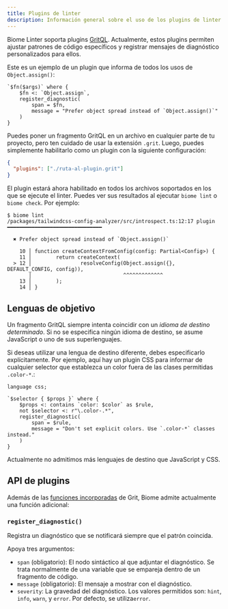 ```yaml
---
title: Plugins de linter
description: Información general sobre el uso de los plugins de linter de Biome
---
```


Biome Linter soporta plugins [GritQL](/reference/gritql/). Actualmente, estos
plugins permiten ajustar patrones de código específicos y registrar
mensajes de diagnóstico personalizados para ellos.

Este es un ejemplo de un plugin que informa de todos los usos de `Object.assign()`:

```grit
`$fn($args)` where {
    $fn <: `Object.assign`,
    register_diagnostic(
        span = $fn,
        message = "Prefer object spread instead of `Object.assign()`"
    )
}
```

Puedes poner un fragmento GritQL en un archivo en cualquier parte de tu proyecto, pero ten cuidado
de usar la extensión `.grit`. Luego, puedes simplemente habilitarlo como un plugin con
la siguiente configuración:

```json name="biome.json"
{
  "plugins": ["./ruta-al-plugin.grit"]
}
```

El plugin estará ahora habilitado en todos los archivos soportados en los que se ejecute el linter. Puedes
ver sus resultados al ejecutar `biome lint` o `biome check`. Por ejemplo:

```shell
$ biome lint
/packages/tailwindcss-config-analyzer/src/introspect.ts:12:17 plugin ━━━━━━━━━━━━━━━━━━━━━━━━━━━━━━━

  ✖ Prefer object spread instead of `Object.assign()`

    10 │ function createContextFromConfig(config: Partial<Config>) {
    11 │        return createContext(
  > 12 │                resolveConfig(Object.assign({}, DEFAULT_CONFIG, config)),
       │                              ^^^^^^^^^^^^^
    13 │        );
    14 │ }
```

## Lenguas de objetivo

Un fragmento GritQL siempre intenta coincidir con un _idioma de destino determinado_.
Si no se especifica ningún idioma de destino, se asume JavaScript o uno de sus superlenguajes.

Si deseas utilizar una lengua de destino diferente, debes especificarlo explícitamente.
Por ejemplo, aquí hay un plugin CSS para informar de cualquier selector que establezca un
color fuera de las clases permitidas `.color-*`.:

```grit
language css;

`$selector { $props }` where {
    $props <: contains `color: $color` as $rule,
    not $selector <: r"\.color-.*",
    register_diagnostic(
        span = $rule,
        message = "Don't set explicit colors. Use `.color-*` classes instead."
    )
}
```

Actualmente no admitimos más lenguajes de destino que JavaScript y CSS.

## API de plugins

Además de las
[funciones incorporadas](https://docs.grit.io/language/functions#built-in-functions) de Grit,
Biome admite actualmente una función adicional:

### `register_diagnostic()`

Registra un diagnóstico que se notificará siempre que el patrón coincida.

Apoya tres argumentos:

- `span` (obligatorio): El nodo sintáctico al que adjuntar el diagnóstico. Se trata
  normalmente de una variable que se empareja dentro de un fragmento de código.
- `message` (obligatorio): El mensaje a mostrar con el diagnóstico.
- `severity`: La gravedad del diagnóstico. Los valores permitidos son: `hint`,
  `info`, `warn`, y `error`. Por defecto, se utiliza`error`.
